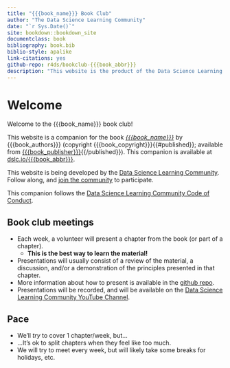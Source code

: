 ```yaml
--- 
title: "{{{book_name}}} Book Club"
author: "The Data Science Learning Community"
date: "`r Sys.Date()`"
site: bookdown::bookdown_site
documentclass: book
bibliography: book.bib
biblio-style: apalike
link-citations: yes
github-repo: r4ds/bookclub-{{{book_abbr}}}
description: "This website is the product of the Data Science Learning Community's {{{book_name}}} Book Club."
---
```


# Welcome {-}

Welcome to the {{{book_name}}} book club! 

This website is a companion for the book [_{{{book_name}}}_]({{{book_url}}}) by {{{book_authors}}} (copyright {{{book_copyright}}}{{#published}}; available from [{{{book_publisher}}}]({{{book_publisher_url}}}){{/published}}).
This companion is available at [dslc.io/{{{book_abbr}}}](https://dslc.io/{{{book_abbr}}}).

This website is being developed by the [Data Science Learning Community](https://dslc.io). Follow along, and [join the community](https://dslc.io/join) to participate.

This companion follows the [Data Science Learning Community Code of Conduct](https://dslc.io/code_of_conduct.html).

## Book club meetings {-}

- Each week, a volunteer will present a chapter from the book (or part of a chapter).
  - **This is the best way to learn the material!**
- Presentations will usually consist of a review of the material, a discussion, and/or a demonstration of the principles presented in that chapter.
- More information about how to present is available in the [github repo](https://github.com/r4ds/bookclub-{{{book_abbr}}}).
- Presentations will be recorded, and will be available on the [Data Science Learning Community YouTube Channel](https://dslc.io/youtube).

## Pace {-}

- We'll _try_ to cover 1 chapter/week, but...
- ...It's ok to split chapters when they feel like too much.
- We will try to meet every week, but will likely take some breaks for holidays, etc.
